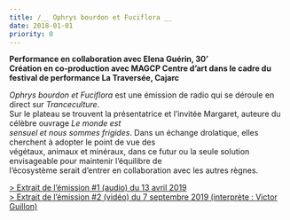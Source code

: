 ```yaml
---
title: /__ Ophrys bourdon et Fuciflora __
date: 2018-01-01
priority: 0
---
```

**Performance en collaboration avec Elena Guérin, 30’**\
**Création en co-production avec MAGCP Centre d’art dans le cadre du festival de performance La Traversée, Cajarc**

*Ophrys bourdon et Fuciflora* est une émission de radio qui se déroule en direct sur *Tranceculture*.\
Sur le plateau se trouvent la présentatrice et l’invitée Margaret, auteure du célèbre ouvrage *Le monde est*\
*sensuel et nous sommes frigides*. Dans un échange drolatique, elles cherchent à adopter le point de vue des\
végétaux, animaux et minéraux, dans ce futur ou la seule solution envisageable pour maintenir l’équilibre de\
l’écosystème serait d’entrer en collaboration avec les autres règnes.

[> Extrait de l’émission #1 (audio) du 13 avril 2019](https://vimeo.com/334273641)\
[> Extrait de l’émission #2 (vidéo) du 7 septembre 2019 (interprète : Victor Guillon)](https://vimeo.com/364245853)

